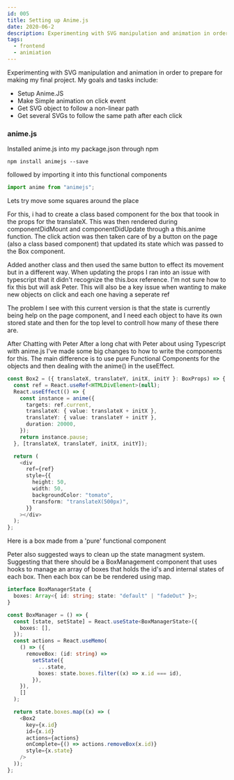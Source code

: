 ```yaml
---
id: 005
title: Setting up Anime.js
date: 2020-06-2
description: Experimenting with SVG manipulation and animation in order to prepare for making the Life of Plastic project.
tags:
  - frontend
  - animiation
---
```



Experimenting with SVG manipulation and animation in order to prepare for making my final project. My goals and tasks include:

- Setup Anime.JS
- Make Simple animation on click event
- Get SVG object to follow a non-linear path
- Get several SVGs to follow the same path after each click

### anime.js

Installed anime.js into my package.json through npm

```shell
npm install animejs --save
```

followed by importing it into this functional components

```typescript
import anime from "animejs";
```

Lets try move some squares around the place

<Diamond />

For this, i had to create a class based component for the box that toook in the props for the translateX. This was then rendered during componentDidMount and componentDidUpdate through a this.anime function. The click action was then taken care of by a button on the page (also a class based component) that updated its state which was passed to the Box component.

Added another class and then used the same button to effect its movement but in a different way. When updating the props I ran into an issue with typescript that it didn't recognize the this.box reference. I'm not sure how to fix this but will ask Peter. This will also be a key issue when wanting to make new objects on click and each one having a seperate ref

The problem I see with this current version is that the state is currently being help on the page component, and I need each object to have its own stored state and then for the top level to controll how many of these there are.

After Chatting with Peter
After a long chat with Peter about using Typescript with anime.js I've made some big changes to how to write the components for this. The main difference is to use pure Functional Components for the objects and then dealing with the anime() in the useEffect.

```typescript
const Box2 = ({ translateX, translateY, initX, initY }: BoxProps) => {
  const ref = React.useRef<HTMLDivElement>(null);
  React.useEffect(() => {
    const instance = anime({
      targets: ref.current,
      translateX: { value: translateX + initX },
      translateY: { value: translateY + initY },
      duration: 20000,
    });
    return instance.pause;
  }, [translateX, translateY, initX, initY]);

  return (
    <div
      ref={ref}
      style={{
        height: 50,
        width: 50,
        backgroundColor: "tomato",
        transform: "translateX(500px)",
      }}
    ></div>
  );
};
```

Here is a box made from a 'pure' functional component

<Box translateX={350} translateY={0} initX={0} initY={0} />

Peter also suggested ways to clean up the state managment system. Suggesting that there should be a BoxManagement component that uses hooks to manage an array of boxes that holds the id's and internal states of each box. Then each box can be be rendered using map.

```typescript
interface BoxManagerState {
  boxes: Array<{ id: string; state: "default" | "fadeOut" }>;
}

const BoxManager = () => {
  const [state, setState] = React.useState<BoxManagerState>({
    boxes: [],
  });
  const actions = React.useMemo(
    () => ({
      removeBox: (id: string) =>
        setState({
          ...state,
          boxes: state.boxes.filter((x) => x.id === id),
        }),
    }),
    []
  );

  return state.boxes.map((x) => (
    <Box2
      key={x.id}
      id={x.id}
      actions={actions}
      onComplete={() => actions.removeBox(x.id)}
      style={x.state}
    />
  ));
};
```
